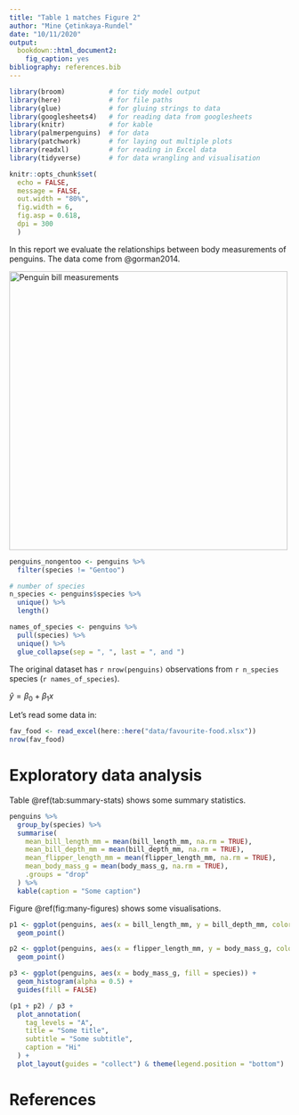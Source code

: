 ```yaml
---
title: "Table 1 matches Figure 2"
author: "Mine Çetinkaya-Rundel"
date: "10/11/2020"
output:
  bookdown::html_document2:
    fig_caption: yes
bibliography: references.bib
---
```


```r
library(broom)           # for tidy model output
library(here)            # for file paths
library(glue)            # for gluing strings to data
library(googlesheets4)   # for reading data from googlesheets
library(knitr)           # for kable
library(palmerpenguins)  # for data
library(patchwork)       # for laying out multiple plots
library(readxl)          # for reading in Excel data
library(tidyverse)       # for data wrangling and visualisation
```

```r
knitr::opts_chunk$set(
  echo = FALSE, 
  message = FALSE,
  out.width = "80%", 
  fig.width = 6, 
  fig.asp = 0.618,
  dpi = 300
  )
```

In this report we evaluate the relationships between body measurements of penguins.
The data come from @gorman2014.

[![Penguin bill measurements](https://allisonhorst.github.io/palmerpenguins/reference/figures/culmen_depth.png "Penguin bill measurements"){width="500"}](https://allisonhorst.github.io/palmerpenguins/)

```r
penguins_nongentoo <- penguins %>%
  filter(species != "Gentoo")

# number of species
n_species <- penguins$species %>% 
  unique() %>% 
  length()

names_of_species <- penguins %>%
  pull(species) %>%
  unique() %>%
  glue_collapse(sep = ", ", last = ", and ")
```

The original <!--# hi comment --> dataset has `r nrow(penguins)` observations from `r n_species` species (`r names_of_species`).

$\hat{y} = \beta_0 + \beta_1 x$

Let's read some data in:

```r
fav_food <- read_excel(here::here("data/favourite-food.xlsx"))
nrow(fav_food)
```

# Exploratory data analysis

Table \@ref(tab:summary-stats) shows some summary statistics.

```r
penguins %>%
  group_by(species) %>%
  summarise(
    mean_bill_length_mm = mean(bill_length_mm, na.rm = TRUE),
    mean_bill_depth_mm = mean(bill_depth_mm, na.rm = TRUE),
    mean_flipper_length_mm = mean(flipper_length_mm, na.rm = TRUE),
    mean_body_mass_g = mean(body_mass_g, na.rm = TRUE),
    .groups = "drop"
  ) %>%
  kable(caption = "Some caption")
```

Figure \@ref(fig:many-figures) shows some visualisations.

```r
p1 <- ggplot(penguins, aes(x = bill_length_mm, y = bill_depth_mm, color = species)) +
  geom_point()

p2 <- ggplot(penguins, aes(x = flipper_length_mm, y = body_mass_g, color = species)) +
  geom_point()

p3 <- ggplot(penguins, aes(x = body_mass_g, fill = species)) +
  geom_histogram(alpha = 0.5) +
  guides(fill = FALSE)

(p1 + p2) / p3 +
  plot_annotation(
    tag_levels = "A",
    title = "Some title",
    subtitle = "Some subtitle",
    caption = "Hi"
  ) +
  plot_layout(guides = "collect") & theme(legend.position = "bottom")
```

# References
